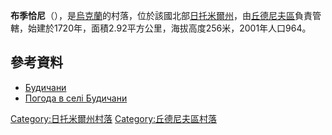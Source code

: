 <!-- 檔案不存在 [[Image:Bydechany.jpg|right]] -->

'''布季恰尼'''（{{lang-uk|Будичани}}），是[[烏克蘭|烏克蘭]]的村落，位於該國北部[[日托米爾州|日托米爾州]]，由[[丘德尼夫區|丘德尼夫區]]負責管轄，始建於1720年，面積2.92平方公里，海拔高度256米，2001年人口964。

{{coord|50|5|10|N|28|3|41|E|scale:30000|display=title}}

==參考資料==
* [http://gska2.rada.gov.ua/pls/z7502/A005?rdat1=20.01.2010&rf7571=10863 Будичани]{{dead link|date=2017年12月 |bot=InternetArchiveBot |fix-attempted=yes }}
* [http://weather.in.ua/ua/zhitomirskaja/2190 Погода в селі Будичани] {{Wayback|url=http://weather.in.ua/ua/zhitomirskaja/2190 |date=20111219151653 }}

{{DEFAULTSORT:Будичани}}
[[Category:日托米爾州村落|Category:日托米爾州村落]]
[[Category:丘德尼夫區村落|Category:丘德尼夫區村落]]


{{Zhytomyr-geo-stub}}